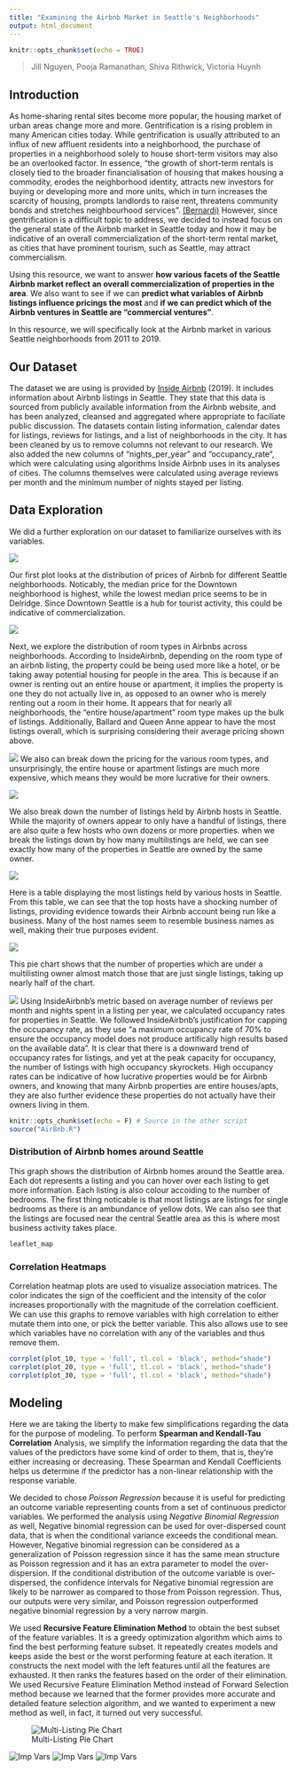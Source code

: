 ```yaml
---
title: "Examining the Airbnb Market in Seattle's Neighborhoods"
output: html_document
---
```


```r
knitr::opts_chunk$set(echo = TRUE)
```

> Jill Nguyen, Pooja Ramanathan, Shiva Rithwick, Victoria Huynh


## Introduction
As home-sharing rental sites become more popular, the housing market of urban areas change more and more. Gentrification is a rising problem in many American cities today. While gentrification is usually attributed to an influx of new affluent residents into a neighborhood, the purchase of properties in a neighborhood solely to house short-term visitors may also be an overlooked factor. In essence, "the growth of short-term rentals is closely tied to the broader financialisation of housing that makes housing a commodity, erodes the neighborhood identity, attracts new investors for buying or developing more and more units, which in turn increases the scarcity of housing, prompts landlords to raise rent, threatens community bonds and stretches neighbourhood services". [(Bernardi)](https://labgov.city/thecommonspost/the-impact-of-airbnb-on-our-cities-gentrification-and-disneyfication-2-0/) However, since gentrification is a difficult topic to address, we decided to instead focus on the general state of the Airbnb market in Seattle today and how it may be indicative of an overall commercialization of the short-term rental market, as cities that have prominent tourism, such as Seattle, may attract commercialism.

Using this resource, we want to answer **how various facets of the Seattle Airbnb market reflect an overall commercialization of properties in the area**. We also want to see if we can **predict what variables of Airbnb listings influence pricings the most** and **if we can predict which of the Airbnb ventures in Seattle are "commercial ventures"**.

In this resource, we will specifically look at the Airbnb market in various Seattle neighborhoods from 2011 to 2019.  

## Our Dataset
The dataset we are using is provided by [Inside Airbnb](http://insideairbnb.com/get-the-data.html) (2019). It includes information about Airbnb listings in Seattle. They state that this data is sourced from publicly available information from the Airbnb website, and has been analyzed, cleansed and aggregated where appropriate to faciliate public discussion. The datasets contain listing information, calendar dates for listings, reviews for listings, and a list of neighborhoods in the city. It has been cleaned by us to remove columns not relevant to our research. We also added the new columns of "nights_per_year" and "occupancy_rate", which were calculating using algorithms Inside Airbnb uses in its analyses of cities. The columns themselves were calculated using average reviews per month and the minimum number of nights stayed per listing.


## Data Exploration
We did a further exploration on our dataset to familiarize ourselves with its variables.

![](img/neighborhoodprice.png)

Our first plot looks at the distribution of prices of Airbnb for different Seattle neighborhoods. Noticably, the median price for the Downtown neighborhood is highest, while the lowest median price seems to be in Delridge. Since Downtown Seattle is a hub for tourist activity, this could be indicative of commercialization.

![](img/neighborhoodroomtype.png)

Next, we explore the distribution of room types in Airbnbs across neighborhoods. According to InsideAirbnb, depending on the room type of an airbnb listing, the property could be being used more like a hotel, or be taking away potential housing for people in the area. This is because if an owner is renting out an entire house or apartment, it implies the property is one they do not actually live in, as opposed to an owner who is merely renting out a room in their home. It appears that for nearly all neighborhoods, the "entire house/apartment" room type makes up the bulk of listings. Additionally, Ballard and Queen Anne appear to have the most listings overall, which is surprising considering their average pricing shown above.

![](img/roomtypeprice.png)
We also can break down the pricing for the various room types, and unsurprisingly, the entire house or apartment listings are much more expensive, which means they would be more lucrative for their owners.

![](img/listingsperhost.png)

We also break down the number of listings held by Airbnb hosts in Seattle. While the majority of owners appear to only have a handful of listings, there are also quite a few hosts who own dozens or more properties. when we break the listings down by how many multilistings are held, we can see exactly how many of the properties in Seattle are owned by the same owner.

![](img/mostlistings.png)

Here is a table displaying the most listings held by various hosts in Seattle. From this table, we can see that the top hosts have a shocking number of listings, providing evidence towards their Airbnb account being run like a business. Many of the host names seem to resemble business names as well, making their true purposes evident.

![](img/multilistings.png) 

This pie chart shows that the number of properties which are under a multilisting owner almost match those that are just single listings, taking up nearly half of the chart.

![](img/occupancyrate.png)
Using InsideAirbnb's metric based on average number of reviews per month and nights spent in a listing per year, we calculated occupancy rates for properties in Seattle. We followed InsideAirbnb's justification for capping the occupancy rate, as they use "a maximum occupancy rate of 70% to ensure the occupancy model does not produce artifically high results based on the available data". It is clear that there is a downward trend of occupancy rates for listings, and yet at the peak capacity for occupancy, the number of listings with high occupancy skyrockets. High occupancy rates can be indicative of how lucrative properties would be for Airbnb owners, and knowing that many Airbnb properties are entire houses/apts, they are also further evidence these properties do not actually have their owners living in them.



```r
knitr::opts_chunk$set(echo = F) # Source in the other script
source("AirBnb.R")
```

### Distribution of Airbnb homes around Seattle

This graph shows the distribution of Airbnb homes around the Seattle area. Each dot represents a listing and you can hover over each listing to get more information. Each listing is also colour accoiding to the number of bedrooms. The first thing noticable is that most listings are listings for single bedrooms as there is an ambundance of yellow dots. We can also see that the listings are focused near the central Seattle area as this is where most business activity takes place.

```r
leaflet_map
```

### Correlation Heatmaps

Correlation heatmap plots are used to visualize association matrices. The color indicates the sign of the coefficient and the intensity of the color increases proportionally with the magnitude of the correlation coefficient. We can use this graphs to remove variables with high correlation to either mutate them into one, or pick the better variable. This also allows use to see which variables have no correlation with any of the variables and thus remove them.

```r
corrplot(plot_10, type = 'full', tl.col = 'black', method="shade")
corrplot(plot_20, type = 'full', tl.col = 'black', method="shade")
corrplot(plot_30, type = 'full', tl.col = 'black', method="shade")
```


## Modeling


Here we are taking the liberty to make few simplifications regarding the data for the purpose of modeling. To perform **Spearman and Kendall-Tau Correlation** Analysis, we simplify the information regarding the data that the values of the predictors have some kind of order to them, that is, they're either increasing or decreasing. These Spearman and Kendall Coefficients helps us determine if the predictor has a non-linear relationship with the response variable.

We decided to chose *Poisson Regression* because it is useful for predicting an outcome variable representing counts from a set of continuous predictor variables. We performed the analysis using *Negative Binomial Regression* as well, Negative binomial regression can be used for over-dispersed count data, that is when the conditional variance exceeds the conditional mean. However, Negative binomial regression can be considered as a generalization of Poisson regression since it has the same mean structure as Poisson regression and it has an extra parameter to model the over-dispersion. If the conditional distribution of the outcome variable is over-dispersed, the confidence intervals for Negative binomial regression are likely to be narrower as compared to those from Poisson regression. Thus, our outputs were very similar, and Poisson regression outperformed negative binomial regression by a very narrow margin.

We used **Recursive Feature Elimination Method** to obtain the best subset of the feature variables. It is a greedy optimization algorithm which aims to find the best performing feature subset. It repeatedly creates models and keeps aside the best or the worst performing feature at each iteration. It constructs the next model with the left features until all the features are exhausted. It then ranks the features based on the order of their elimination. We used Recursive Feature Elimination Method instead of Forward Selection method because we learned that the former provides more accurate and detailed feature selection algorithm, and we wanted to experiment a new method as well, in fact, it turned out very successful.

![Multi-Listing Pie Chart](img/Rplot2.jpeg) 

![Imp Vars](img/Rplot.jpeg) 
![Imp Vars](img/Rplot01.jpeg) 
![Imp Vars](img/Rplot4.jpeg) 



